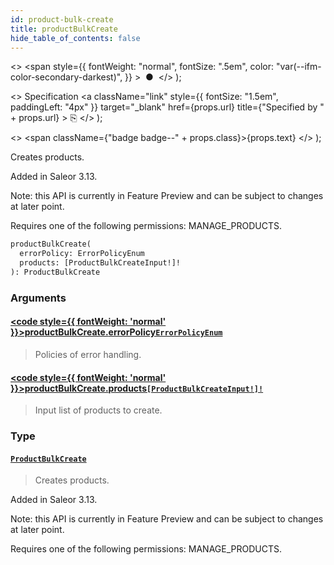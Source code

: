 ```yaml
---
id: product-bulk-create
title: productBulkCreate
hide_table_of_contents: false
---
```


  <>
    <span
      style={{
        fontWeight: "normal",
        fontSize: ".5em",
        color: "var(--ifm-color-secondary-darkest)",
      }}
    >
      &nbsp;●&nbsp;
    </span>
  </>
);

  <>
    Specification
    <a
      className="link"
      style={{ fontSize: "1.5em", paddingLeft: "4px" }}
      target="\_blank"
      href={props.url}
      title={"Specified by " + props.url}
    >
      ⎘
    </a>
  </>
);

  <>
    <span className={"badge badge--" + props.class}>{props.text}</span>
  </>
);

Creates products.

Added in Saleor 3.13.

Note: this API is currently in Feature Preview and can be subject to changes at later point.

Requires one of the following permissions: MANAGE_PRODUCTS.

```graphql
productBulkCreate(
  errorPolicy: ErrorPolicyEnum
  products: [ProductBulkCreateInput!]!
): ProductBulkCreate
```

### Arguments

#### [<code style={{ fontWeight: 'normal' }}>productBulkCreate.<b>errorPolicy</b></code>](#)<Bullet />[`ErrorPolicyEnum`](../../api-reference/miscellaneous/enums/error-policy-enum) <Badge class="secondary" text="enum"/> <Badge class="secondary" text="miscellaneous"/>

> Policies of error handling.

#### [<code style={{ fontWeight: 'normal' }}>productBulkCreate.<b>products</b></code>](#)<Bullet />[`[ProductBulkCreateInput!]!`](../../api-reference/products/inputs/product-bulk-create-input) <Badge class="secondary" text="non-null"/> <Badge class="secondary" text="input"/> <Badge class="secondary" text="products"/>

> Input list of products to create.

### Type

#### [`ProductBulkCreate`](../../api-reference/products/objects/product-bulk-create) <Badge class="secondary" text="object"/> <Badge class="secondary" text="products"/>

> Creates products.

Added in Saleor 3.13.

Note: this API is currently in Feature Preview and can be subject to changes at later point.

Requires one of the following permissions: MANAGE_PRODUCTS.

>

